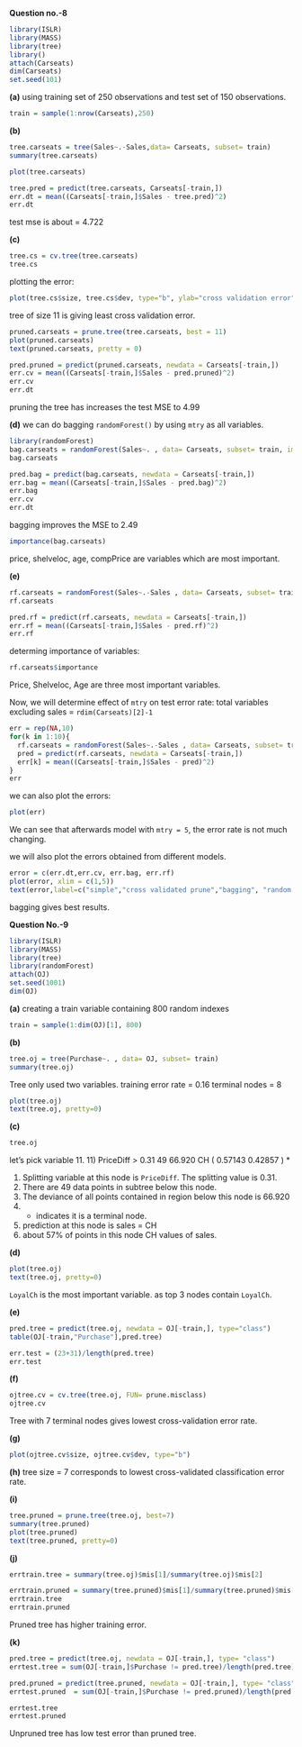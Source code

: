 **Question no.-8**

```{r}
library(ISLR)
library(MASS)
library(tree)
library()
attach(Carseats)
dim(Carseats)
set.seed(101)
```
**(a)**
using training set of 250 observations and test set of 150 observations. 

```{r}
train = sample(1:nrow(Carseats),250)
```

**(b)**
```{r}
tree.carseats = tree(Sales~.-Sales,data= Carseats, subset= train)
summary(tree.carseats)
```
```{r}
plot(tree.carseats)
```

```{r}
tree.pred = predict(tree.carseats, Carseats[-train,])
err.dt = mean((Carseats[-train,]$Sales - tree.pred)^2)
err.dt
```

test mse is about = 4.722

**(c)**


```{r}
tree.cs = cv.tree(tree.carseats)
tree.cs
```

 
plotting the error:
```{r}
plot(tree.cs$size, tree.cs$dev, type="b", ylab="cross validation error", xlab="no. of variables in tree")
```
tree of size 11 is giving least cross validation error.

```{r}
pruned.carseats = prune.tree(tree.carseats, best = 11)
plot(pruned.carseats)
text(pruned.carseats, pretty = 0)
```

```{r}
pred.pruned = predict(pruned.carseats, newdata = Carseats[-train,])
err.cv = mean((Carseats[-train,]$Sales - pred.pruned)^2)
err.cv
err.dt
```
pruning the tree has increases the test MSE to 4.99

**(d)**
we can do bagging `randomForest()` by using `mtry` as all variables.

```{r}
library(randomForest)
bag.carseats = randomForest(Sales~. , data= Carseats, subset= train, importance = TRUE, mtry = dim(Carseats)[2]-1)
bag.carseats
```

```{r}
pred.bag = predict(bag.carseats, newdata = Carseats[-train,])
err.bag = mean((Carseats[-train,]$Sales - pred.bag)^2)
err.bag
err.cv
err.dt
```
bagging improves the MSE to 2.49
```{r}
importance(bag.carseats)
```

price, shelveloc, age, compPrice are variables which are most important.

**(e)**

```{r}
rf.carseats = randomForest(Sales~.-Sales , data= Carseats, subset= train, importance = TRUE )
rf.carseats
```
```{r}
pred.rf = predict(rf.carseats, newdata = Carseats[-train,])
err.rf = mean((Carseats[-train,]$Sales - pred.rf)^2)
err.rf
```
determing importance of variables:

```{r}
rf.carseats$importance
```
Price, Shelveloc, Age are three most important variables.

Now, we will determine effect of `mtry` on test error rate:
total variables excluding sales = `rdim(Carseats)[2]-1`

```{r}
err = rep(NA,10) 
for(k in 1:10){
  rf.carseats = randomForest(Sales~.-Sales , data= Carseats, subset= train, mtry= k )
  pred = predict(rf.carseats, newdata = Carseats[-train,])
  err[k] = mean((Carseats[-train,]$Sales - pred)^2)
}
err
```

we can also plot the errors:
```{r}
plot(err)
```
We can see that afterwards model with `mtry = 5`, the error rate is not much changing.


we will also plot the errors obtained from different models.

```{r}
error = c(err.dt,err.cv, err.bag, err.rf)
plot(error, xlim = c(1,5))
text(error,label=c("simple","cross validated prune","bagging", "random forest"), cex= 0.7, pos=4)
```
bagging gives best results.


**Question No.-9 **

```{r}
library(ISLR)
library(MASS)
library(tree)
library(randomForest)
attach(OJ)
set.seed(1001)
dim(OJ)
```
**(a)**
creating a train variable containing 800 random indexes

```{r}
train = sample(1:dim(OJ)[1], 800)
```

**(b)**

```{r}
tree.oj = tree(Purchase~. , data= OJ, subset= train)
summary(tree.oj)
```
Tree only used two variables.
training error rate = 0.16
terminal nodes = 8

```{r}
plot(tree.oj)
text(tree.oj, pretty=0)
```

**(c)**

```{r}
tree.oj

```
let's pick variable 11.
11) PriceDiff > 0.31 49   66.920 CH ( 0.57143 0.42857 ) *


1. Splitting variable at this node is `PriceDiff`. The splitting value is 0.31.
2. There are 49 data points in subtree below this node. 
3. The deviance of all points contained in region below this node is 66.920
4. * indicates it is a terminal node.
5. prediction at this node is sales = CH
6. about 57% of points in this node CH values of sales.

**(d)**

```{r}
plot(tree.oj)
text(tree.oj, pretty=0)
```

`LoyalCh` is the most important variable. as top 3 nodes contain `LoyalCh`.

**(e)**

```{r}
pred.tree = predict(tree.oj, newdata = OJ[-train,], type="class")
table(OJ[-train,"Purchase"],pred.tree)
```

```{r}
err.test = (23+31)/length(pred.tree)
err.test
```
 **(f)**
 
```{r}
ojtree.cv = cv.tree(tree.oj, FUN= prune.misclass)  
ojtree.cv
```

Tree with 7 terminal nodes gives lowest cross-validation error rate.

**(g)**

```{r}
plot(ojtree.cv$size, ojtree.cv$dev, type="b")
```
 **(h)**
 tree size = 7 corresponds to lowest cross-validated classification error rate.
 
 **(i)**
 
```{r}
tree.pruned = prune.tree(tree.oj, best=7)
summary(tree.pruned)
plot(tree.pruned)
text(tree.pruned, pretty=0)
```
 
 **(j)**
 
```{r}
errtrain.tree = summary(tree.oj)$mis[1]/summary(tree.oj)$mis[2]

errtrain.pruned = summary(tree.pruned)$mis[1]/summary(tree.pruned)$mis[2]
errtrain.tree
errtrain.pruned
```
Pruned tree has higher training error.

**(k)**


```{r}
pred.tree = predict(tree.oj, newdata = OJ[-train,], type= "class")
errtest.tree = sum(OJ[-train,]$Purchase != pred.tree)/length(pred.tree)

pred.pruned = predict(tree.pruned, newdata = OJ[-train,], type= "class")
errtest.pruned  = sum(OJ[-train,]$Purchase != pred.pruned)/length(pred.pruned)

errtest.tree
errtest.pruned
```
Unpruned tree has low test error than pruned tree.




